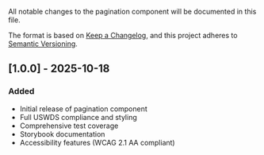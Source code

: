 
<Meta title="Components/Pagination/Changelog" />

All notable changes to the pagination component will be documented in this file.

The format is based on [Keep a Changelog](https://keepachangelog.com/en/1.0.0/),
and this project adheres to [Semantic Versioning](https://semver.org/spec/v2.0.0.html).

## [1.0.0] - 2025-10-18

### Added

- Initial release of pagination component
- Full USWDS compliance and styling
- Comprehensive test coverage
- Storybook documentation
- Accessibility features (WCAG 2.1 AA compliant)
